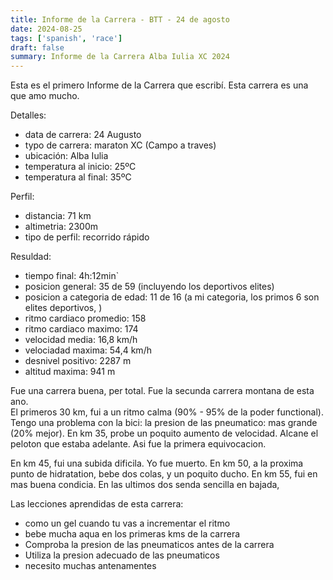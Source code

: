 ```yaml
---
title: Informe de la Carrera - BTT - 24 de agosto
date: 2024-08-25
tags: ['spanish', 'race']
draft: false
summary: Informe de la Carrera Alba Iulia XC 2024
---
```


Esta es el primero Informe de la Carrera que escribí. Esta carrera es una que amo mucho.

Detalles:

- data de carrera: 24 Augusto
- typo de carrera: maraton XC (Campo a traves)
- ubicación: Alba Iulia
- temperatura al inicio: 25ºC
- temperatura al final: 35ºC

Perfil:

- distancia: 71 km
- altimetria: 2300m
- tipo de perfil: recorrido rápido

Resuldad:

- tiempo final: 4h:12min`
- posicion general: 35 de 59 (incluyendo los deportivos elites)
- posicion a categoria de edad: 11 de 16 (a mi categoria, los primos 6 son elites deportivos, )
- ritmo cardiaco promedio: 158
- ritmo cardiaco maximo: 174
- velocidad media: 16,8 km/h
- velociadad maxima: 54,4 km/h
- desnivel positivo: 2287 m
- altitud maxima: 941 m

Fue una carrera buena, per total. Fue la secunda carrera montana de esta ano.  
El primeros 30 km, fui a un ritmo calma (90% - 95% de la poder functional).
Tengo una problema con la bici: la presion de las pneumatico: mas grande (20% mejor).
En km 35, probe un poquito aumento de velocidad. Alcane el peloton que estaba adelante. Asi fue la primera equivocacion.

En km 45, fui una subida dificila. Yo fue muerto.
En km 50, a la proxima punto de hidratation, bebe dos colas, y un poquito ducho.
En km 55, fui en mas buena condicia. En las ultimos dos senda sencilla en bajada,

Las lecciones aprendidas de esta carrera:

- como un gel cuando tu vas a incrementar el ritmo
- bebe mucha aqua en los primeras kms de la carrera
- Comproba la presion de las pneumaticos antes de la carrera
- Utiliza la presion adecuado de las pneumaticos
- necesito muchas antenamentes
